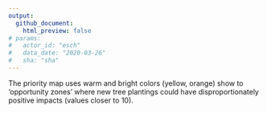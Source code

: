 ```yaml
---
output: 
  github_document:
    html_preview: false
# params: 
#   actor_id: "esch" 
#   data_date: "2020-03-26"
#   sha: "sha"
---
```

<span align="left">

The priority map uses warm and bright colors (yellow, orange) show to ‘opportunity zones’ where new tree plantings could have disproportionately positive impacts (values closer to 10).
